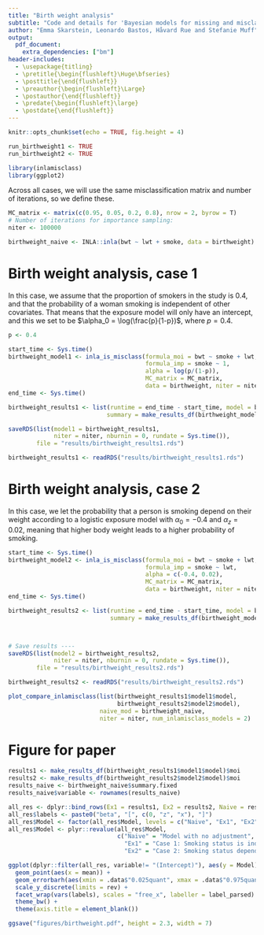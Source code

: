 ```yaml
---
title: "Birth weight analysis"
subtitle: "Code and details for 'Bayesian models for missing and misclassified variables using integrated nested Laplace approximations'"
author: "Emma Skarstein, Leonardo Bastos, Håvard Rue and Stefanie Muff"
output: 
  pdf_document:
    extra_dependencies: ["bm"]
header-includes:
  - \usepackage{titling}
  - \pretitle{\begin{flushleft}\Huge\bfseries}
  - \posttitle{\end{flushleft}}  
  - \preauthor{\begin{flushleft}\Large}
  - \postauthor{\end{flushleft}}  
  - \predate{\begin{flushleft}\large}
  - \postdate{\end{flushleft}}
---
```


```r
knitr::opts_chunk$set(echo = TRUE, fig.height = 4)
```


```r
run_birthweight1 <- TRUE
run_birthweight2 <- TRUE
```

```r
library(inlamisclass)
library(ggplot2)
```


Across all cases, we will use the same misclassification matrix and number of iterations, so we define these.

```r
MC_matrix <- matrix(c(0.95, 0.05, 0.2, 0.8), nrow = 2, byrow = T)
# Number of iterations for importance sampling:
niter <- 100000
```

```r
birthweight_naive <- INLA::inla(bwt ~ lwt + smoke, data = birthweight)
```


# Birth weight analysis, case 1
In this case, we assume that the proportion of smokers in the study is 0.4, and that the probability of a woman smoking is independent of other covariates. That means that the exposure model will only have an intercept, and this we set to be $\alpha_0 = \log(\frac{p}{1-p})$, where $p = 0.4$. 

```r
p <- 0.4

start_time <- Sys.time()
birthweight_model1 <- inla_is_misclass(formula_moi = bwt ~ smoke + lwt,
                                       formula_imp = smoke ~ 1,
                                       alpha = log(p/(1-p)),
                                       MC_matrix = MC_matrix,
                                       data = birthweight, niter = niter)
end_time <- Sys.time()

birthweight_results1 <- list(runtime = end_time - start_time, model = birthweight_model1,
                            summary = make_results_df(birthweight_model1, niter = niter))

saveRDS(list(model1 = birthweight_results1,
             niter = niter, nburnin = 0, rundate = Sys.time()),
        file = "results/birthweight_results1.rds")
```

```r
birthweight_results1 <- readRDS("results/birthweight_results1.rds")
```


# Birth weight analysis, case 2

In this case, we let the probability that a person is smoking depend on their weight according to a logistic exposure model with $\alpha_0 = -0.4$ and $\alpha_z = 0.02$, meaning that higher body weight leads to a higher probability of smoking.

```r
start_time <- Sys.time()
birthweight_model2 <- inla_is_misclass(formula_moi = bwt ~ smoke + lwt,
                                       formula_imp = smoke ~ lwt,
                                       alpha = c(-0.4, 0.02),
                                       MC_matrix = MC_matrix,
                                       data = birthweight, niter = niter)
end_time <- Sys.time()

birthweight_results2 <- list(runtime = end_time - start_time, model = birthweight_model2,
                             summary = make_results_df(birthweight_model2, niter = niter))



# Save results ----
saveRDS(list(model2 = birthweight_results2,
             niter = niter, nburnin = 0, rundate = Sys.time()),
        file = "results/birthweight_results2.rds")
```

```r
birthweight_results2 <- readRDS("results/birthweight_results2.rds")
```

```r
plot_compare_inlamisclass(list(birthweight_results1$model1$model,
                               birthweight_results2$model2$model),
                          naive_mod = birthweight_naive, 
                          niter = niter, num_inlamisclass_models = 2)
```

# Figure for paper
```r
results1 <- make_results_df(birthweight_results1$model1$model)$moi
results2 <- make_results_df(birthweight_results2$model2$model)$moi
results_naive <- birthweight_naive$summary.fixed
results_naive$variable <- rownames(results_naive)

all_res <- dplyr::bind_rows(Ex1 = results1, Ex2 = results2, Naive = results_naive, .id = "Model")
all_res$labels <- paste0("beta", "[", c(0, "z", "x"), "]")
all_res$Model <- factor(all_res$Model, levels = c("Naive", "Ex1", "Ex2"))
all_res$Model <- plyr::revalue(all_res$Model, 
                               c("Naive" = "Model with no adjustment", 
                                 "Ex1" = "Case 1: Smoking status is independent", 
                                 "Ex2" = "Case 2: Smoking status depends on weight"))

ggplot(dplyr::filter(all_res, variable!= "(Intercept)"), aes(y = Model)) +
  geom_point(aes(x = mean)) +
  geom_errorbarh(aes(xmin = .data$"0.025quant", xmax = .data$"0.975quant"), height = .2) +
  scale_y_discrete(limits = rev) +
  facet_wrap(vars(labels), scales = "free_x", labeller = label_parsed) +
  theme_bw() +
  theme(axis.title = element_blank())

ggsave("figures/birthweight.pdf", height = 2.3, width = 7)
```




